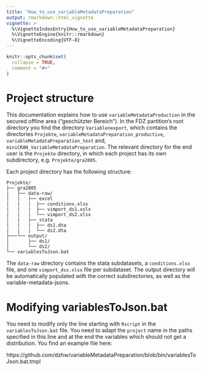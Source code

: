 ```yaml
---
title: "How_to_use_variableMetadataPreparation"
output: rmarkdown::html_vignette
vignette: >
  %\VignetteIndexEntry{How_to_use_variableMetadataPreparation}
  %\VignetteEngine{knitr::rmarkdown}
  %\VignetteEncoding{UTF-8}
---
```


```r
knitr::opts_chunk$set(
  collapse = TRUE,
  comment = "#>"
)
```
# Project structure
This documentation explains how to use `variableMetadataProduction` in the 
secured offline area ("geschützter Bereich").
In the FDZ partition's root directory you find the directory `Variablenexport`,
which contains the directories `Projekte`, `variableMetadataPreparation_productive`,
`variableMetadataPreparation_test` and, `miniCRAN_VariableMetadataPreparation`.
The relevant directory for the end user is the `Projekte` directory, in which 
each project has its own subdirectory, e.g. `Projekte/gra2005`.

Each project directory has the following structure:
```
Projekte/
├── gra2005
|   ├── data-raw/
│   |   ├── excel
|   |   |  ├── conditions.xlsx
|   |   |  ├── vimport_ds1.xsls
|   |   |  └── vimport_ds2.xlsx
│   |   ├── stata
|   |   |  ├── ds1.dta
|   |   |  └── ds2.dta
├───└── output/
│       ├── ds1/
│       └── ds2/
└── variablesToJson.bat
```

The `data-raw` directory contains the stata subdatasets, a `conditions.xlsx` file,
and one `vimport_dsx.xlsx` file per subdataset.
The output directory will be automatically populated with the correct 
subdirectories, as well as the variable-metadata-jsons.

# Modifying variablesToJson.bat
You need to modify only the line starting with `Rscript` in the `variablesToJson.bat` file. You need to adapt the `project` name in the paths specified in this line 
and at the end the variables which should not get a distribution. You find an 
example file here:

https://github.com/dzhw/variableMetadataPreparation/blob/bin/variablesToJson.bat.tmpl


